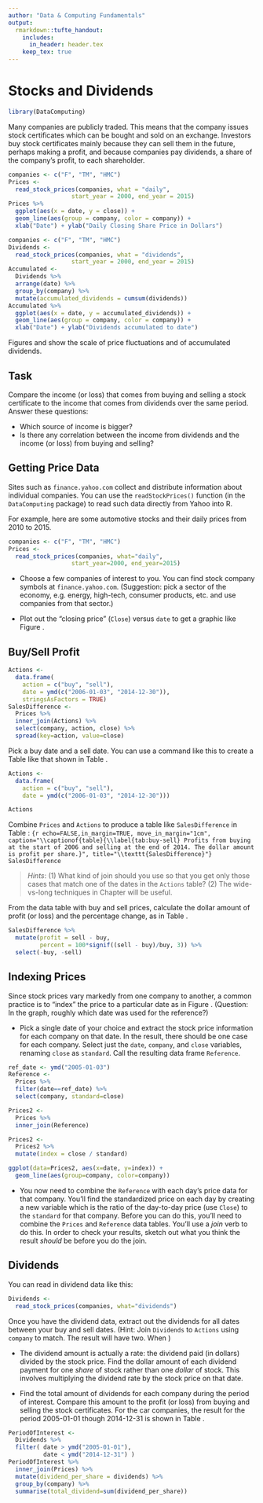 ```yaml
---
author: "Data & Computing Fundamentals"
output:
  rmarkdown::tufte_handout:
    includes:
      in_header: header.tex
    keep_tex: true
---
```



# Stocks and Dividends

```r
library(DataComputing)
```

Many companies are publicly traded. This means that the company issues stock certificates which can be bought and sold on an exchange. Investors buy stock certificates mainly because they can sell them in the future, perhaps making a profit, and because companies pay dividends, a share of the company's profit, to each shareholder.




```r
companies <- c("F", "TM", "HMC")
Prices <- 
  read_stock_prices(companies, what = "daily",
                  start_year = 2000, end_year = 2015) 
Prices %>% 
  ggplot(aes(x = date, y = close)) + 
  geom_line(aes(group = company, color = company)) +
  xlab("Date") + ylab("Daily Closing Share Price in Dollars") 
```

```r
companies <- c("F", "TM", "HMC")
Dividends <- 
  read_stock_prices(companies, what = "dividends",
                  start_year = 2000, end_year = 2015) 
Accumulated <- 
  Dividends %>%
  arrange(date) %>%
  group_by(company) %>%
  mutate(accumulated_dividends = cumsum(dividends)) 
Accumulated %>%
  ggplot(aes(x = date, y = accumulated_dividends)) + 
  geom_line(aes(group = company, color = company)) +
  xlab("Date") + ylab("Dividends accumulated to date") 
```


Figures \ref{fig:auto-stock-prices} and \ref{fig:auto-stock-dividends} show the scale of price fluctuations and of accumulated dividends. 

## Task

Compare the income (or loss) that comes from buying and selling a stock certificate to the income that comes from dividends over the same period.  Answer these questions:

* Which source of income is bigger?  
* Is there any correlation between the income from dividends and the income (or loss) from buying and selling?


## Getting Price Data

Sites such as `finance.yahoo.com` collect and distribute information about individual companies. You can use the `readStockPrices()` function (in the `DataComputing` package) to read such data directly from Yahoo into R.

For example, here are some automotive stocks and their daily prices from 2010 to 2015.
```r
companies <- c("F", "TM", "HMC")
Prices <- 
  read_stock_prices(companies, what="daily",
                  start_year=2000, end_year=2015) 
```


* Choose a few companies of interest to you.  You can find stock company symbols at `finance.yahoo.com`.  (Suggestion: pick a sector of the economy, e.g. energy, high-tech, consumer products, etc. and use companies from that sector.)

* Plot out the "closing price" (`Close`) versus `date` to get a graphic like Figure \ref{fig:auto-stock-prices}.

## Buy/Sell Profit

```r
Actions <- 
  data.frame(
    action = c("buy", "sell"),
    date = ymd(c("2006-01-03", "2014-12-30")),
    stringsAsFactors = TRUE)
SalesDifference <-
  Prices %>%
  inner_join(Actions) %>%
  select(company, action, close) %>%
  spread(key=action, value=close)
```



Pick a buy date and a sell date. You can use a command like this to create a Table like that shown in Table \ref{tab:stock-actions}. 
```r
Actions <- 
  data.frame(
    action = c("buy", "sell"),
    date = ymd(c("2006-01-03", "2014-12-30")))
```

```r
Actions
```

Combine `Prices` and `Actions` to produce a table like `SalesDifference` in Table \ref{tab:buy-sell}:
```{r echo=FALSE,in_margin=TRUE, move_in_margin="1cm", caption="\\captionof{table}{\\label{tab:buy-sell} Profits from buying at the start of 2006 and selling at the end of 2014. The dollar amount is profit per share.}", title="\\texttt{SalesDifference}"}
SalesDifference
```

> *Hints*: (1) What kind of join should you use so that you get only those cases that match one of the dates in the `Actions` table? (2) The wide-vs-long techniques in Chapter \ref{chap:wide-long} will be useful.

From the data table with buy and sell prices, calculate the dollar amount of profit (or loss) and the percentage change, as in Table \ref{tab:profit-calc}.
```r
SalesDifference %>%
  mutate(profit = sell - buy, 
         percent = 100*signif((sell - buy)/buy, 3)) %>%
  select(-buy, -sell)
```


## Indexing Prices

Since stock prices vary markedly from one company to another, a common practice is to "index" the price to a particular date as in Figure \ref{fig:auto-stock-index}.  (Question: In the graph, roughly which date was used for the reference?)

* Pick a single date of your choice and extract the stock price information for each company on that date.  In the result, there should be one case for each company. Select just the `date`, `company`, and `close` variables, renaming `close` as `standard`.  Call the resulting data frame `Reference`.

```r
ref_date <- ymd("2005-01-03")
Reference <-
  Prices %>% 
  filter(date==ref_date) %>%
  select(company, standard=close)
```

```r
Prices2 <- 
  Prices %>%
  inner_join(Reference)
```

```r
Prices2 <-
  Prices2 %>%
  mutate(index = close / standard)
```


```r
ggplot(data=Prices2, aes(x=date, y=index)) + 
  geom_line(aes(group=company, color=company))
```


* You now need to combine the `Reference` with each day's price data for that company.  You'll find the standardized price on each day by creating a new variable which is the ratio of the day-to-day price (use `Close`) to the `standard` for that company.  Before you can do this, you'll need to combine the `Prices` and `Reference` data tables. You'll use a *join* verb to do this.  In order to check your results, sketch out what you think the result *should* be before you do the join.



## Dividends

You can read in dividend data like this:

```r
Dividends <- 
  read_stock_prices(companies, what="dividends") 
```

Once you have the dividend data, extract out the dividends for all dates between your buy and sell dates. (Hint: Join `Dividends` to `Actions` using `company` to match.  The result will have two. When )

* The dividend amount is actually a rate: the dividend paid (in dollars) divided by the stock price.  Find the dollar amount of each dividend payment for one *share* of stock rather than one *dollar* of stock.  This involves multiplying the dividend rate by the stock price on that date.

* Find the total amount of dividends for each company during the period of interest.  Compare this amount to the profit (or loss) from buying and selling the stock certificates.  For the car companies, the result for the period 2005-01-01 though 2014-12-31 is shown in Table \ref{tab:dollar-dividends}.

```r
PeriodOfInterest <-
  Dividends %>%
  filter( date > ymd("2005-01-01"), 
          date < ymd("2014-12-31") )
PeriodOfInterest %>%
  inner_join(Prices) %>%
  mutate(dividend_per_share = dividends) %>%
  group_by(company) %>%
  summarise(total_dividend=sum(dividend_per_share)) 
```




